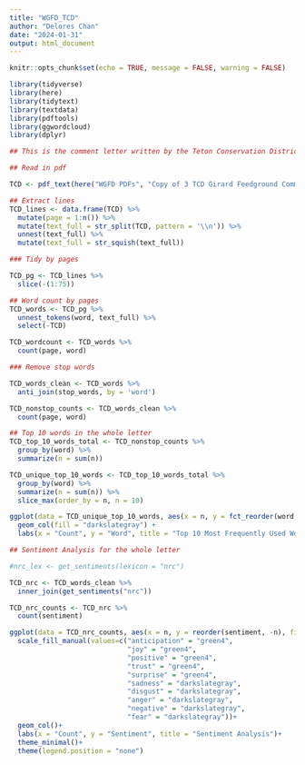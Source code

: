 ```yaml
---
title: "WGFD_TCD"
author: "Delores Chan"
date: "2024-01-31"
output: html_document
---
```


```r
knitr::opts_chunk$set(echo = TRUE, message = FALSE, warning = FALSE)

library(tidyverse)
library(here)
library(tidytext)
library(textdata)
library(pdftools)
library(ggwordcloud)
library(dplyr)
```

```r
## This is the comment letter written by the Teton Conservation District for the WGFD request for comments and feedback on the Draft Elk Management Plan. 

## Read in pdf

TCD <- pdf_text(here("WGFD PDFs", "Copy of 3 TCD Girard Feedground Comments combined.pdf"))

```


```r
## Extract lines
TCD_lines <- data.frame(TCD) %>% 
  mutate(page = 1:n()) %>%
  mutate(text_full = str_split(TCD, pattern = '\\n')) %>% 
  unnest(text_full) %>% 
  mutate(text_full = str_squish(text_full))
```


```r
### Tidy by pages

TCD_pg <- TCD_lines %>% 
  slice(-(1:75))
```


```r
## Word count by pages
TCD_words <- TCD_pg %>% 
  unnest_tokens(word, text_full) %>% 
  select(-TCD)

TCD_wordcount <- TCD_words %>% 
  count(page, word)
```


```r
### Remove stop words

TCD_words_clean <- TCD_words %>% 
  anti_join(stop_words, by = 'word')

TCD_nonstop_counts <- TCD_words_clean %>% 
  count(page, word)
```


```r
## Top 10 words in the whole letter
TCD_top_10_words_total <- TCD_nonstop_counts %>% 
  group_by(word) %>%
  summarize(n = sum(n))

TCD_unique_top_10_words <- TCD_top_10_words_total %>%
  group_by(word) %>%
  summarize(n = sum(n)) %>%
  slice_max(order_by = n, n = 10)

ggplot(data = TCD_unique_top_10_words, aes(x = n, y = fct_reorder(word, n))) +
  geom_col(fill = "darkslategray") +
  labs(x = "Count", y = "Word", title = "Top 10 Most Frequently Used Words")
```

```r
## Sentiment Analysis for the whole letter

#nrc_lex <- get_sentiments(lexicon = "nrc")

TCD_nrc <- TCD_words_clean %>% 
  inner_join(get_sentiments("nrc"))

TCD_nrc_counts <- TCD_nrc %>% 
  count(sentiment)

ggplot(data = TCD_nrc_counts, aes(x = n, y = reorder(sentiment, -n), fill = sentiment))+
  scale_fill_manual(values=c("anticipation" = "green4",
                             "joy" = "green4",
                             "positive" = "green4",
                             "trust" = "green4",
                             "surprise" = "green4",
                             "sadness" = "darkslategray",
                             "disgust" = "darkslategray",
                             "anger" = "darkslategray",
                             "negative" = "darkslategray",
                             "fear" = "darkslategray"))+
  geom_col()+
  labs(x = "Count", y = "Sentiment", title = "Sentiment Analysis")+
  theme_minimal()+
  theme(legend.position = "none")
```